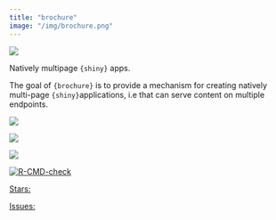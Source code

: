 ```yaml
---
title: "brochure"
image: "/img/brochure.png"
---
```


::: {.grid}

::: {.g-col-6}

![](/img/brochure.png)

:::

::: {.g-col-6}

Natively multipage `{shiny}` apps.

The goal of `{brochure}` is to provide a mechanism for creating natively multi-page `{shiny}`applications, i.e that can serve content on multiple endpoints.

<div align = "center">

<img src = "https://lifecycle.r-lib.org/articles/figures/lifecycle-experimental.svg">

<a  target = "_blank" href="https://CRAN.R-project.org/package=brochure">
<img src = "https://www.r-pkg.org/badges/version/brochure">
</a>

<a  target = "_blank" href="https://cranlogs.r-pkg.org/downloads/total/last-month/brochure">
  <img src = "https://cranlogs.r-pkg.org/badges/brochure">
</a>

<a  target = "_blank" href="https://github.com/colinfay/brochure/actions">
 <img src="https://github.com/colinfay/brochure/workflows/R-CMD-check/badge.svg" alt="R-CMD-check"/>
</a>

<a class="github-button"  target = "_blank" href="https://github.com/colinfay/brochure" data-icon="octicon-star" data-show-count="true" aria-label="Star this on GitHub">Stars:</a>

<a class="github-button"  target = "_blank" href="https://github.com/colinfay/brochure/issues" data-icon="octicon-issue-opened"  data-show-count="true" aria-label="Issue buttons/github-buttons on GitHub">Issues: </a>
</div>

:::

:::


<script async defer src="https://buttons.github.io/buttons.js"></script>
